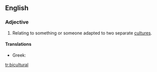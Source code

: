 ==English==

===Adjective===
{{en-adj}}

# Relating to something or someone adapted to two separate [[culture]]s.

====Translations====
{{trans-top|relating to something or someone adapted to two cultures}}
* Greek: {{t|el|αμφιπολιτισμικός|m|tr=amfipolitismikós}}
{{trans-mid}}
{{trans-bottom}}

[[tr:bicultural]]